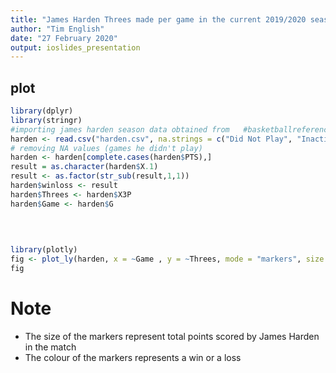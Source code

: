 ```yaml
---
title: "James Harden Threes made per game in the current 2019/2020 season"
author: "Tim English"
date: "27 February 2020"
output: ioslides_presentation
---
```


## plot
```r
library(dplyr)
library(stringr)
#importing james harden season data obtained from   #basketballreference.com
harden <- read.csv("harden.csv", na.strings = c("Did Not Play", "Inactive"))
# removing NA values (games he didn't play)
harden <- harden[complete.cases(harden$PTS),]
result = as.character(harden$X.1)
result <- as.factor(str_sub(result,1,1))
harden$winloss <- result
harden$Threes <- harden$X3P
harden$Game <- harden$G
                   
                   
                   
```

```r
library(plotly)
fig <- plot_ly(harden, x = ~Game , y = ~Threes, mode = "markers", size = harden$PTS, color = ~winloss)
fig
```

# Note

- The size of the markers represent total points scored by James Harden in the match
- The colour of the markers represents a win or a loss 
